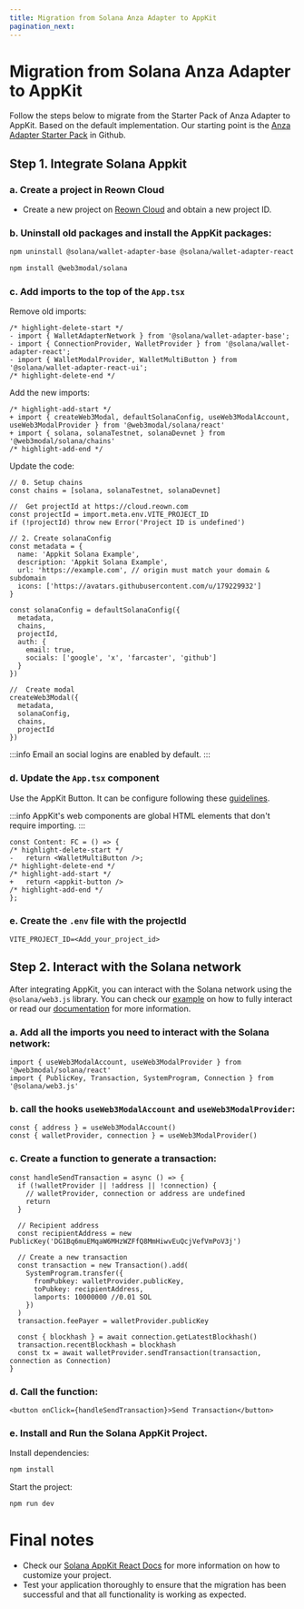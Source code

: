 ```yaml
---
title: Migration from Solana Anza Adapter to AppKit
pagination_next:
---
```


# Migration from Solana Anza Adapter to AppKit

Follow the steps below to migrate from the Starter Pack of Anza Adapter to AppKit. Based on the default implementation. Our starting point is the [Anza Adapter Starter Pack](https://github.com/anza-xyz/wallet-adapter/blob/master/packages/starter/react-ui-starter/) in Github.

## Step 1. Integrate Solana Appkit

### a. Create a project in Reown Cloud

- Create a new project on [Reown Cloud](https://cloud.reown.com) and obtain a new project ID.

### b. Uninstall old packages and install the AppKit packages:

```bash npm2yarn
npm uninstall @solana/wallet-adapter-base @solana/wallet-adapter-react @solana/wallet-adapter-react-ui
```

```bash npm2yarn
npm install @web3modal/solana
```

### c. Add imports to the top of the `App.tsx`

Remove old imports:

```tsx
/* highlight-delete-start */
- import { WalletAdapterNetwork } from '@solana/wallet-adapter-base';
- import { ConnectionProvider, WalletProvider } from '@solana/wallet-adapter-react';
- import { WalletModalProvider, WalletMultiButton } from '@solana/wallet-adapter-react-ui';
/* highlight-delete-end */
```

Add the new imports:

```tsx
/* highlight-add-start */
+ import { createWeb3Modal, defaultSolanaConfig, useWeb3ModalAccount, useWeb3ModalProvider } from '@web3modal/solana/react'
+ import { solana, solanaTestnet, solanaDevnet } from '@web3modal/solana/chains'
/* highlight-add-end */
```

Update the code:

```tsx
// 0. Setup chains
const chains = [solana, solanaTestnet, solanaDevnet]

//  Get projectId at https://cloud.reown.com
const projectId = import.meta.env.VITE_PROJECT_ID
if (!projectId) throw new Error('Project ID is undefined')

// 2. Create solanaConfig
const metadata = {
  name: 'Appkit Solana Example',
  description: 'Appkit Solana Example',
  url: 'https://example.com', // origin must match your domain & subdomain
  icons: ['https://avatars.githubusercontent.com/u/179229932']
}

const solanaConfig = defaultSolanaConfig({
  metadata,
  chains,
  projectId,
  auth: {
    email: true,
    socials: ['google', 'x', 'farcaster', 'github']
  }
})

//  Create modal
createWeb3Modal({
  metadata,
  solanaConfig,
  chains,
  projectId
})
```

:::info
Email an social logins are enabled by default.
:::

### d. Update the `App.tsx` component

Use the AppKit Button. It can be configure following these [guidelines](https://docs.walletconnect.com/appkit/react-native/core/components#w3mbutton-).

:::info
AppKit's web components are global HTML elements that don't require importing.
:::

```tsx
const Content: FC = () => {
/* highlight-delete-start */
-   return <WalletMultiButton />;
/* highlight-delete-end */
/* highlight-add-start */
+   return <appkit-button />
/* highlight-add-end */
};

```

### e. Create the `.env` file with the projectId

```
VITE_PROJECT_ID=<Add_your_project_id>
```

## Step 2. Interact with the Solana network

After integrating AppKit, you can interact with the Solana network using the `@solana/web3.js` library.
You can check our [example](https://github.com/WalletConnect/web-examples/tree/main/dapps/web3modal/react-solana) on how to fully interact or read our [documentation](https://docs.walletconnect.com/appkit/react/core/installation#smart-contract-interaction) for more information.

### a. Add all the imports you need to interact with the Solana network:

```tsx
import { useWeb3ModalAccount, useWeb3ModalProvider } from '@web3modal/solana/react'
import { PublicKey, Transaction, SystemProgram, Connection } from '@solana/web3.js'
```

### b. call the hooks `useWeb3ModalAccount` and `useWeb3ModalProvider`:

```tsx
const { address } = useWeb3ModalAccount()
const { walletProvider, connection } = useWeb3ModalProvider()
```

### c. Create a function to generate a transaction:

```tsx
const handleSendTransaction = async () => {
  if (!walletProvider || !address || !connection) {
    // walletProvider, connection or address are undefined
    return
  }

  // Recipient address
  const recipientAddress = new PublicKey('DG1Bq6muEMqaW6MHzWZFfQ8MmHiwvEuQcjVefVmPoV3j')

  // Create a new transaction
  const transaction = new Transaction().add(
    SystemProgram.transfer({
      fromPubkey: walletProvider.publicKey,
      toPubkey: recipientAddress,
      lamports: 10000000 //0.01 SOL
    })
  )
  transaction.feePayer = walletProvider.publicKey

  const { blockhash } = await connection.getLatestBlockhash()
  transaction.recentBlockhash = blockhash
  const tx = await walletProvider.sendTransaction(transaction, connection as Connection)
}
```

### d. Call the function:

```tsx
<button onClick={handleSendTransaction}>Send Transaction</button>
```

### e. Install and Run the Solana AppKit Project.

Install dependencies:

```bash npm2yarn
npm install
```

Start the project:

```bash npm2yarn
npm run dev
```

# Final notes

- Check our [Solana AppKit React Docs](/appkit/react/core/installation?platform=solana) for more information on how to customize your project.
- Test your application thoroughly to ensure that the migration has been successful and that all functionality is working as expected.
